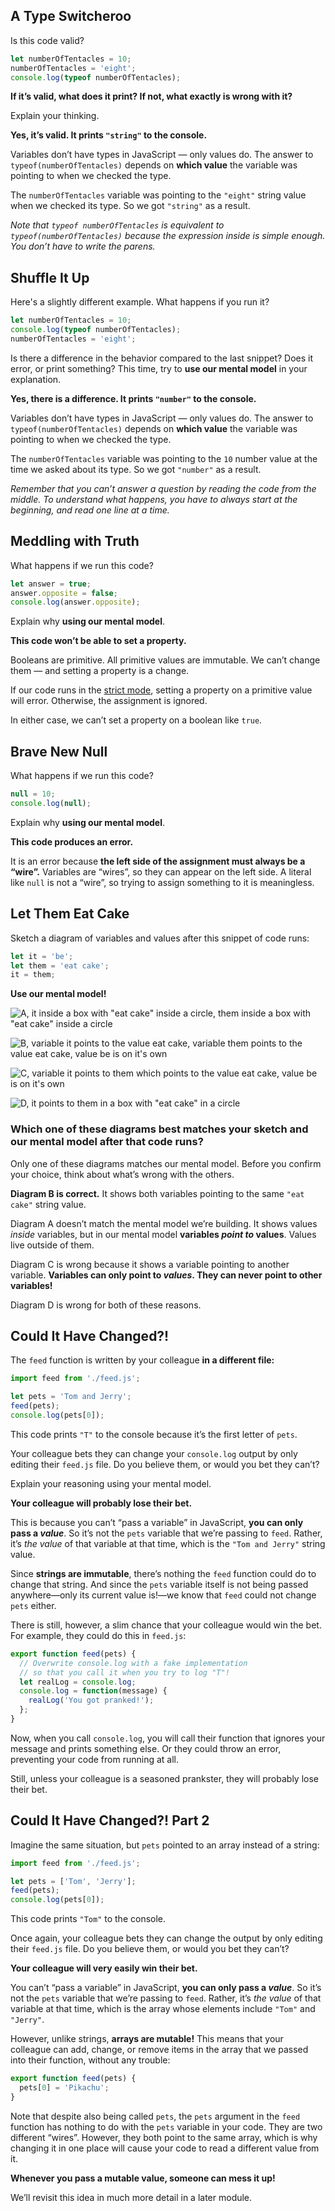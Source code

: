 <Quiz title="JJS 03 Values and Variables" id="values-and-variables" version="1">

<Question kind="EssayQuestion" desc="numberOfTentacles log at end">

<Prompt>

## A Type Switcheroo

Is this code valid?

```js
let numberOfTentacles = 10;
numberOfTentacles = 'eight';
console.log(typeof numberOfTentacles);
```

**If it’s valid, what does it print? If not, what exactly is wrong with it?**

Explain your thinking.

</Prompt>

<Answer>

**Yes, it’s valid. It prints `"string"` to the console.**

Variables don’t have types in JavaScript — only values do. The answer to `typeof(numberOfTentacles)` depends on **which value** the variable was pointing to when we checked the type.

The `numberOfTentacles` variable was pointing to the `"eight"` string value when we checked its type. So we got `"string"` as a result.

*Note that `typeof numberOfTentacles` is equivalent to `typeof(numberOfTentacles)` because the expression inside is simple enough. You don’t have to write the parens.*

</Answer>

</Question>

<Question kind="EssayQuestion" desc="numberOfTentacles log in middle">

<Prompt>

## Shuffle It Up

Here's a slightly different example. What happens if you run it?

```js
let numberOfTentacles = 10;
console.log(typeof numberOfTentacles);
numberOfTentacles = 'eight';
```

Is there a difference in the behavior compared to the last snippet? Does it error, or print something? This time, try to **use our mental model** in your explanation.

</Prompt>

<Answer>

**Yes, there is a difference. It prints `"number"` to the console.**

Variables don’t have types in JavaScript — only values do. The answer to `typeof(numberOfTentacles)` depends on **which value** the variable was pointing to when we checked the type.

The `numberOfTentacles` variable was pointing to the `10` number value at the time we asked about its type. So we got `"number"` as a result.

<i>Remember that you can’t answer a question by reading the code from the middle. To understand what happens, you have to always start at the beginning, and read one line at a time.</i>

</Answer>

</Question>

<Question kind="EssayQuestion" desc="mutating a primitive">

<Prompt>

## Meddling with Truth

What happens if we run this code?

```js
let answer = true;
answer.opposite = false;
console.log(answer.opposite);
```

Explain why **using our mental model**.

</Prompt>

<Answer>

**This code won’t be able to set a property.**

Booleans are primitive. All primitive values are immutable. We can’t change them — and setting a property is a change.

If our code runs in the [strict mode](https://developer.mozilla.org/en-US/docs/Web/JavaScript/Reference/Strict_mode), setting a property on a primitive value will error. Otherwise, the assignment is ignored.

In either case, we can’t set a property on a boolean like `true`.

</Answer>

</Question>

<Question kind="EssayQuestion" desc="assigning to literal">

<Prompt>

## Brave New Null

What happens if we run this code?

```js
null = 10;
console.log(null);
```

Explain why **using our mental model**.

</Prompt>

<Answer>

**This code produces an error.**

It is an error because **the left side of the assignment must always be a “wire”.** Variables are “wires”, so they can appear on the left side. A literal like `null` is not a “wire”, so trying to assign something to it is meaningless.

</Answer>

</Question>

<Question kind="QuestionSet" desc="it them assignment">

<Question kind="SketchQuestion">

<Prompt>

## Let Them Eat Cake

Sketch a diagram of variables and values after this snippet of code runs:

```js
let it = 'be';
let them = 'eat cake';
it = them;
```

**Use our mental model!**

</Prompt>

</Question>

<Question kind="MultipleChoiceQuestion" canComment>

<Choice>

![A, it inside a box with "eat cake" inside a circle, them inside a box with "eat cake" inside a circle](https://res.cloudinary.com/dg3gyk0gu/image/upload/v1612305600/just-javascript-email-images/jj03/quiz%20images/01%20eat%20cake.png)

</Choice>

<Choice correct>

![B, variable it points to the value eat cake, variable them points to the value eat cake, value be is on it's own](https://res.cloudinary.com/dg3gyk0gu/image/upload/v1612305624/just-javascript-email-images/jj03/quiz%20images/B%20eat%20cake.png)

</Choice>

<Choice>

![C, variable it points to them which points to the value eat cake, value be is on it's own](https://res.cloudinary.com/dg3gyk0gu/image/upload/v1612305642/just-javascript-email-images/jj03/quiz%20images/03%20eat%20cake.png)

</Choice>

<Choice>

![D, it points to them in a box with "eat cake" in a circle](https://res.cloudinary.com/dg3gyk0gu/image/upload/v1612305661/just-javascript-email-images/jj03/quiz%20images/04%20eat%20cake.png)

</Choice>

<Prompt>

### Which one of these diagrams best matches your sketch and our mental model after that code runs?

Only one of these diagrams matches our mental model. Before you confirm your choice, think about what’s wrong with the others.

</Prompt>

<Answer>

**Diagram B is correct.** It shows both variables pointing to the same `"eat cake"` string value.

Diagram A doesn’t match the mental model we’re building. It shows values _inside_ variables, but in our mental model **variables _point to_ values**. Values live outside of them.

Diagram C is wrong because it shows a variable pointing to another variable. **Variables can only point to _values_. They can never point to other variables!**

Diagram D is wrong for both of these reasons.

</Answer>

</Question>

</Question>

<Question kind="EssayQuestion" desc="can mutate string">

<Prompt>

## Could It Have Changed?!

The `feed` function is written by your colleague **in a different file:**

```js
import feed from './feed.js';

let pets = 'Tom and Jerry';
feed(pets);
console.log(pets[0]);
```

This code prints `"T"` to the console because it’s the first letter of `pets`.

Your colleague bets they can change your `console.log` output by only editing their `feed.js` file. Do you believe them, or would you bet they can’t?

Explain your reasoning using your mental model.

</Prompt>

<Answer>

**Your colleague will probably lose their bet.**

This is because you can’t “pass a variable” in JavaScript, **you can only pass a _value_**. So it’s not the `pets` variable that we’re passing to `feed`. Rather, it’s _the value_ of that variable at that time, which is the `"Tom and Jerry"` string value.

Since **strings are immutable**, there’s nothing the `feed` function could do to change that string. And since the `pets` variable itself is not being passed anywhere—only its current value is!—we know that `feed` could not change `pets` either.

There is still, however, a slim chance that your colleague would win the bet. For example, they could do this in `feed.js`:

```js
export function feed(pets) {
  // Overwrite console.log with a fake implementation
  // so that you call it when you try to log "T"!
  let realLog = console.log;
  console.log = function(message) {
    realLog('You got pranked!');
  };
}
```

Now, when you call `console.log`, you will call their function that ignores your message and prints something else. Or they could throw an error, preventing your code from running at all.

Still, unless your colleague is a seasoned prankster, they will probably lose their bet.

</Answer>

</Question>

<Question kind="EssayQuestion" desc="can mutate array">

<Prompt>

## Could It Have Changed?! Part 2

Imagine the same situation, but `pets` pointed to an array instead of a string:

```js
import feed from './feed.js';

let pets = ['Tom', 'Jerry'];
feed(pets);
console.log(pets[0]);
```

This code prints `"Tom"` to the console.

Once again, your colleague bets they can change the output by only editing their `feed.js` file. Do you believe them, or would you bet they can’t?

</Prompt>

<Answer>

**Your colleague will very easily win their bet.**

You can’t “pass a variable” in JavaScript, **you can only pass a _value_**. So it’s not the `pets` variable that we’re passing to `feed`. Rather, it’s _the value_ of that variable at that time, which is the array whose elements include `"Tom"` and `"Jerry"`.

However, unlike strings, **arrays are mutable!** This means that your colleague can add, change, or remove items in the array that we passed into their function, without any trouble:

```js
export function feed(pets) {
  pets[0] = 'Pikachu';
}
```

Note that despite also being called `pets`, the `pets` argument in the `feed` function has nothing to do with the `pets` variable in your code. They are two different “wires”. However, they both point to the same array, which is why changing it in one place will cause your code to read a different value from it.

**Whenever you pass a mutable value, someone can mess it up!**

We’ll revisit this idea in much more detail in a later module.


</Answer>

</Question>

</Quiz>

